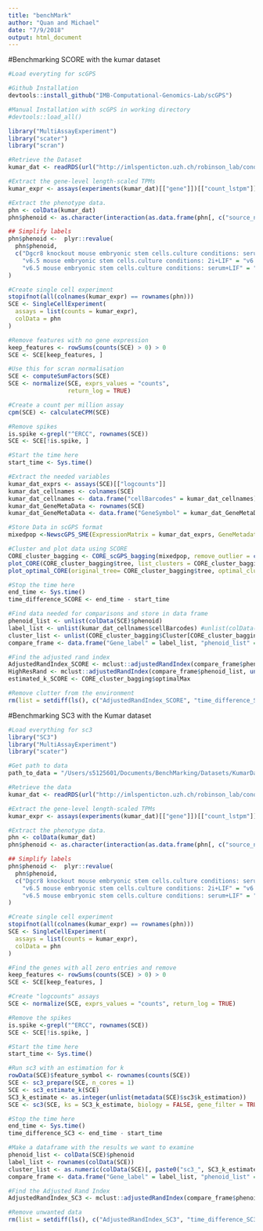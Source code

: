 ```yaml
---
title: "benchMark"
author: "Quan and Michael"
date: "7/9/2018"
output: html_document
---
```


#Benchmarking SCORE with the kumar dataset
```r
#Load everyting for scGPS

#Github Installation
devtools::install_github("IMB-Computational-Genomics-Lab/scGPS")

#Manual Installation with scGPS in working directory
#devtools::load_all()

library("MultiAssayExperiment")
library("scater")
library("scran")

#Retrieve the Dataset
kumar_dat <- readRDS(url("http://imlspenticton.uzh.ch/robinson_lab/conquer/data-mae/GSE60749-GPL13112.rds"))

#Extract the gene-level length-scaled TPMs
kumar_expr <- assays(experiments(kumar_dat)[["gene"]])[["count_lstpm"]]

#Extract the phenotype data.
phn <- colData(kumar_dat)
phn$phenoid <- as.character(interaction(as.data.frame(phn[, c("source_name_ch1", "characteristics_ch1.1")])))

## Simplify labels
phn$phenoid <-  plyr::revalue(
  phn$phenoid, 
  c("Dgcr8 knockout mouse embryonic stem cells.culture conditions: serum+LIF" = "Dgcr8 knockout mouse serum+LIF", 
    "v6.5 mouse embryonic stem cells.culture conditions: 2i+LIF" = "v6.5 mouse 2i+LIF",
    "v6.5 mouse embryonic stem cells.culture conditions: serum+LIF" = "v6.5 mouse serum+LIF")
)

#Create single cell experiment
stopifnot(all(colnames(kumar_expr) == rownames(phn)))
SCE <- SingleCellExperiment(
  assays = list(counts = kumar_expr),
  colData = phn
)

#Remove features with no gene expression
keep_features <- rowSums(counts(SCE) > 0) > 0
SCE <- SCE[keep_features, ]

#Use this for scran normalisation
SCE <- computeSumFactors(SCE)
SCE <- normalize(SCE, exprs_values = "counts", 
                 return_log = TRUE)

#Create a count per million assay
cpm(SCE) <- calculateCPM(SCE)

#Remove spikes
is.spike <-grepl("^ERCC", rownames(SCE))
SCE <- SCE[!is.spike, ]

#Start the time here
start_time <- Sys.time()

#Extract the needed variables
kumar_dat_exprs <- assays(SCE)[["logcounts"]]
kumar_dat_cellnames <- colnames(SCE)
kumar_dat_cellnames <- data.frame("cellBarcodes" = kumar_dat_cellnames)
kumar_dat_GeneMetaData <- rownames(SCE)
kumar_dat_GeneMetaData <- data.frame("GeneSymbol" = kumar_dat_GeneMetaData)

#Store Data in scGPS format
mixedpop <-NewscGPS_SME(ExpressionMatrix = kumar_dat_exprs, GeneMetadata = kumar_dat_GeneMetaData, CellMetadata = kumar_dat_cellnames)

#Cluster and plot data using SCORE
CORE_cluster_bagging <- CORE_scGPS_bagging(mixedpop, remove_outlier = c(0), PCA=FALSE, bagging_run = 50, subsample_proportion = .8)
plot_CORE(CORE_cluster_bagging$tree, list_clusters = CORE_cluster_bagging$Cluster)
plot_optimal_CORE(original_tree= CORE_cluster_bagging$tree, optimal_cluster = unlist(CORE_cluster_bagging$Cluster[CORE_cluster_bagging$optimal_index]), shift = -100)

#Stop the time here
end_time <- Sys.time()
time_difference_SCORE <- end_time - start_time

#Find data needed for comparisons and store in data frame
phenoid_list <- unlist(colData(SCE)$phenoid)
label_list <- unlist(kumar_dat_cellnames$cellBarcodes) #unlist(colData(SCE)$geo_accession)
cluster_list <- unlist(CORE_cluster_bagging$Cluster[CORE_cluster_bagging$optimal_index])
compare_frame <- data.frame("Gene_label" = label_list, "phenoid_list" = phenoid_list, "cluster" = cluster_list)

#Find the adjusted rand index
AdjustedRandIndex_SCORE <- mclust::adjustedRandIndex(compare_frame$phenoid_list, compare_frame$cluster)
HighResRand <- mclust::adjustedRandIndex(compare_frame$phenoid_list, unlist(CORE_cluster_bagging$Cluster[1]))
estimated_k_SCORE <- CORE_cluster_bagging$optimalMax

#Remove clutter from the environment
rm(list = setdiff(ls(), c("AdjustedRandIndex_SCORE", "time_difference_SCORE", "estimated_k_SCORE", "HighResRand")))
```



#Benchmarking SC3 with the Kumar dataset
```r
#Load everything for sc3
library("SC3")
library("MultiAssayExperiment")
library("scater")

#Get path to data
path_to_data = "/Users/s5125601/Documents/BenchMarking/Datasets/KumarDataset/"

#Retrieve the data
kumar_dat <- readRDS(url("http://imlspenticton.uzh.ch/robinson_lab/conquer/data-mae/GSE60749-GPL13112.rds"))

#Extract the gene-level length-scaled TPMs
kumar_expr <- assays(experiments(kumar_dat)[["gene"]])[["count_lstpm"]]

#Extract the phenotype data.
phn <- colData(kumar_dat)
phn$phenoid <- as.character(interaction(as.data.frame(phn[, c("source_name_ch1", "characteristics_ch1.1")])))

## Simplify labels
phn$phenoid <-  plyr::revalue(
  phn$phenoid, 
  c("Dgcr8 knockout mouse embryonic stem cells.culture conditions: serum+LIF" = "Dgcr8 knockout mouse serum+LIF", 
    "v6.5 mouse embryonic stem cells.culture conditions: 2i+LIF" = "v6.5 mouse 2i+LIF",
    "v6.5 mouse embryonic stem cells.culture conditions: serum+LIF" = "v6.5 mouse serum+LIF")
)

#Create single cell experiment
stopifnot(all(colnames(kumar_expr) == rownames(phn)))
SCE <- SingleCellExperiment(
  assays = list(counts = kumar_expr),
  colData = phn
)

#Find the genes with all zero entries and remove
keep_features <- rowSums(counts(SCE) > 0) > 0
SCE <- SCE[keep_features, ]

#Create "logcounts" assays
SCE <- normalize(SCE, exprs_values = "counts", return_log = TRUE)

#Remove the spikes
is.spike <-grepl("^ERCC", rownames(SCE))
SCE <- SCE[!is.spike, ]

#Start the time here
start_time <- Sys.time()

#Run sc3 with an estimation for k
rowData(SCE)$feature_symbol <- rownames(counts(SCE))
SCE <- sc3_prepare(SCE, n_cores = 1)
SCE <- sc3_estimate_k(SCE)
SC3_k_estimate <- as.integer(unlist(metadata(SCE)$sc3$k_estimation))
SCE <- sc3(SCE, ks = SC3_k_estimate, biology = FALSE, gene_filter = TRUE, n_cores = 1)

#Stop the time here
end_time <- Sys.time()
time_difference_SC3 <- end_time - start_time

#Make a dataframe with the results we want to examine
phenoid_list <- colData(SCE)$phenoid
label_list <- rownames(colData(SCE))
cluster_list <- as.numeric(colData(SCE)[, paste0("sc3_", SC3_k_estimate, "_clusters")])
compare_frame <- data.frame("Gene_label" = label_list, "phenoid_list" = phenoid_list, "cluster" = cluster_list)

#Find the Adjusted Rand Index
AdjustedRandIndex_SC3 <- mclust::adjustedRandIndex(compare_frame$phenoid_list, compare_frame$cluster)

#Remove unwanted data
rm(list = setdiff(ls(), c("AdjustedRandIndex_SC3", "time_difference_SC3", "SC3_k_estimate")))
```


